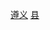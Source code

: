 {{Catnav|頁面分類|...|中国县份|中国各省县份|贵州县份}}
{{Catnav|頁面分類|...|县级行政区|贵州县级行政区|贵州县份}}
{{Catnav|頁面分類|...|地级市|贵州地州市|贵州地级市|遵义|遵义行政区划|遵义区县市市}}
{{Catnav|頁面分類|...|地级行政区|贵州地州市|贵州各地州市行政区划|遵义行政区划|遵义区县市市}}
{{catmore|正安县|贵州省正安县}}

[[Category:贵州县份|遵义]]
[[Category:遵义区县市|县]]